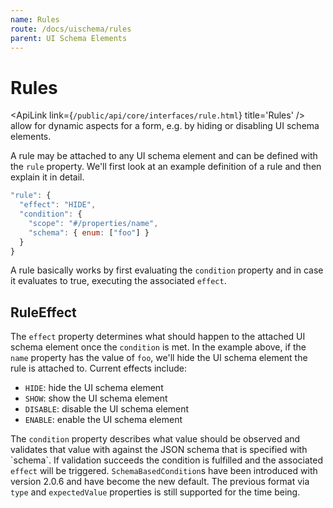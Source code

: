```yaml
---
name: Rules
route: /docs/uischema/rules
parent: UI Schema Elements
---
```



# Rules

<ApiLink link={`/public/api/core/interfaces/rule.html`} title='Rules' /> allow for dynamic aspects for a form, e.g. by hiding or disabling UI schema elements.
 
A rule may be attached to any UI schema element and can be defined with the `rule` property.
We'll first look at an example definition of a rule and then explain it in detail.

```javascript
"rule": {
  "effect": "HIDE",
  "condition": {
    "scope": "#/properties/name",
    "schema": { enum: ["foo"] }
  }
}
```

A rule basically works by first evaluating the `condition` property and in case it evaluates
to true, executing the associated `effect`.
 
## RuleEffect
<Typography variant='body1'>
  The <code>effect</code> property determines what should happen to the attached UI schema element once
  the <code>condition</code> is met. In the example above, if the <code>name</code> property has the value
  of <code>foo</code>, we'll hide the UI schema element the rule is attached to.
  Current effects include:
</Typography>

* <code>HIDE</code>: hide the UI schema element
* <code>SHOW</code>: show the UI schema element
* <code>DISABLE</code>: disable the UI schema element
* <code>ENABLE</code>: enable the UI schema element

<div title='condition' type='Condition' link='/api/core/interfaces/condition.html'/>
<Typography variant='body1'>
  The <code>condition</code> property describes what value should be observed and validates that value with
  against the JSON schema that is specified with `schema`. If validation succeeds the condition is fulfilled
  and the associated <code>effect</code> will be triggered.
</Typography>

<Typography variant='body1'>
  <code>SchemaBasedCondition</code>s have been introduced with version
  2.0.6 and have become the new default. The previous format via <code>type</code> and <code>expectedValue</code> properties
  is still supported for the time being.
</Typography>
